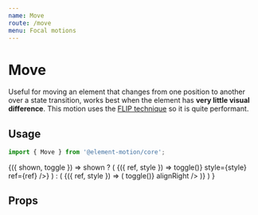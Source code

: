 ```yaml
---
name: Move
route: /move
menu: Focal motions
---
```



# Move

Useful for moving an element that changes from one position to another over a state transition,
works best when the element has **very little visual difference**.
This motion uses the [FLIP technique](https://css-tricks.com/animating-layouts-with-the-flip-technique/) so it is quite performant.

## Usage

```js
import { Move } from '@element-motion/core';
```

<Playground>
  <Common.Toggler interval>
    {({ shown, toggle }) =>
      shown ? (
        <Motion name="move" key="1">
          <Move>
            {({ ref, style }) => <Styled.Box onClick={() => toggle()} style={style} ref={ref} />}
          </Move>
        </Motion>
      ) : (
        <Motion name="move" key="2">
          <Move>
            {({ ref, style }) => (
              <Styled.Box style={style} ref={ref} onClick={() => toggle()} alignRight />
            )}
          </Move>
        </Motion>
      )
    }
  </Common.Toggler>
</Playground>

## Props

<Props of={Move} />
